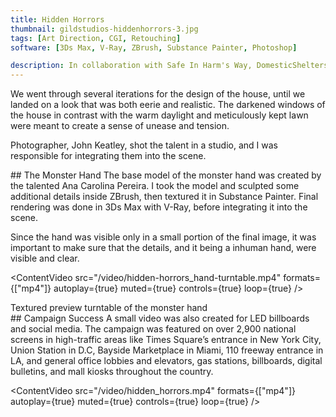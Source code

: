 ```yaml
---
title: Hidden Horrors
thumbnail: gildstudios-hiddenhorrors-3.jpg
tags: [Art Direction, CGI, Retouching]
software: [3Ds Max, V-Ray, ZBrush, Substance Painter, Photoshop]

description: In collaboration with Safe In Harm's Way, DomesticShelters.org, and Neon agency, I crafted and retouched still and motion assets for a PSA campaign to raise awareness of domestic violence. I was responsible for creating an eerie environment in CGI, integrating talent into the scene, color grading, and retouching the final images.
---
```


<ContentImg src="gildstudios-hiddenhorrors-1.jpg" alt="Something" dir="cs/hidden-horrors" />
<ContentImg src="gildstudios-hiddenhorrors-2.jpg" alt="Something" dir="cs/hidden-horrors" />
<ContentImg src="gildstudios-hiddenhorrors-3.jpg" alt="Something" dir="cs/hidden-horrors" />

<div class="flex col-2">
    <ContentImg src="gildstudios-hiddenhorrors-4.jpg" alt="Something" dir="cs/hidden-horrors" />
    <ContentImg src="gildstudios-hiddenhorrors-5.jpg" alt="Something" dir="cs/hidden-horrors" />
</div>

<div class="block-text">
We went through several iterations for the design of the house, until we landed on a look that was both eerie and realistic. The darkened windows of the house in contrast with the warm daylight and meticulously kept lawn were meant to create a sense of unease and tension.

Photographer, John Keatley, shot the talent in a studio, and I was responsible for integrating them into the scene.
</div>

<ContentImg src="gildstudios-hiddenhorrors-6.jpg" alt="Something" dir="cs/hidden-horrors" />

<div class="block-text">
## The Monster Hand
The base model of the monster hand was created by the talented Ana Carolina Pereira. I took the model and sculpted some additional details inside ZBrush, then textured it in Substance Painter. Final rendering was done in 3Ds Max with V-Ray, before integrating it into the scene.

Since the hand was visible only in a small portion of the final image, it was important to make sure that the details, and it being a inhuman hand, were visible and clear.
</div>

<ContentVideo
    src="/video/hidden-horrors_hand-turntable.mp4"
    formats={["mp4"]}
    autoplay={true}
    muted={true}
    controls={true}
    loop={true}
/>
<Caption>Textured preview turntable of the monster hand</Caption>

<div class="flex col-2">
    <ContentImg src="gildstudios-hiddenhorrors-insitu-3.jpg" alt="Something" dir="cs/hidden-horrors" />
    <ContentImg src="gildstudios-hiddenhorrors-insitu-4.jpg" alt="Something" dir="cs/hidden-horrors" />
    <ContentImg src="gildstudios-hiddenhorrors-insitu-7.jpg" alt="Something" dir="cs/hidden-horrors" />
    <ContentImg src="gildstudios-hiddenhorrors-insitu-8.jpg" alt="Something" dir="cs/hidden-horrors" />
</div>

<div class="block-text">
## Campaign Success
A small video was also created for LED billboards and social media. The campaign was featured on over 2,900 national screens in high-traffic areas like Times Square’s entrance in New York City, Union Station in D.C, Bayside Marketplace in Miami, 110 freeway entrance in LA, and general office lobbies and elevators, gas stations, billboards, digital bulletins, and mall kiosks throughout the country.
</div>

<ContentVideo
    src="/video/hidden_horrors.mp4"
    formats={["mp4"]}
    autoplay={true}
    muted={true}
    controls={true}
    loop={true}
/>